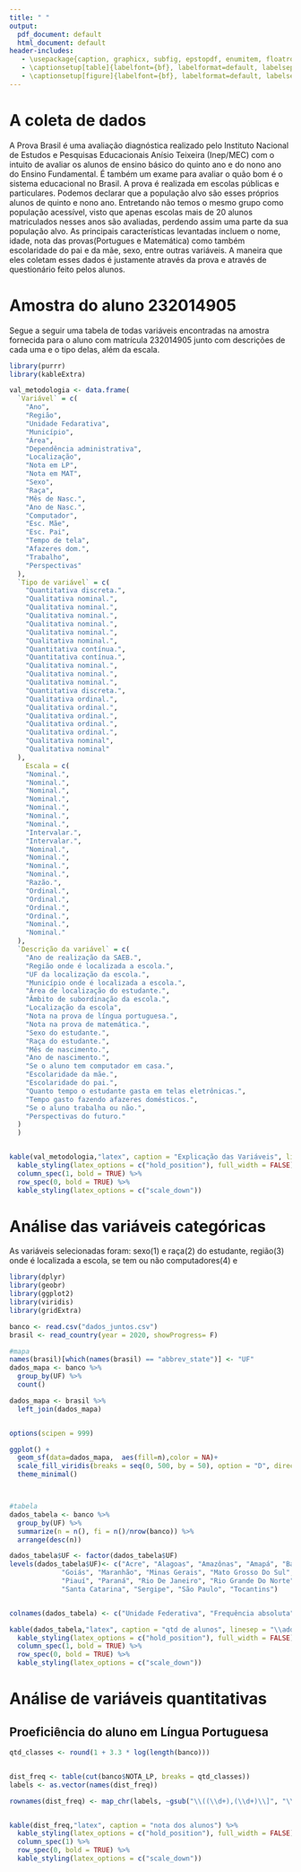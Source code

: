 ```yaml
---
title: " " 
output:
  pdf_document: default
  html_document: default
header-includes:
   - \usepackage{caption, graphicx, subfig, epstopdf, enumitem, floatrow}
   - \captionsetup[table]{labelfont={bf}, labelformat=default, labelsep = colon, name = {Tabela}}
   - \captionsetup[figure]{labelfont={bf}, labelformat=default, labelsep = colon, name = {Gráfico}}
---
```


# A coleta de dados

A Prova Brasil é uma avaliação diagnóstica realizado pelo Instituto Nacional de Estudos e Pesquisas Educacionais Anísio Teixeira (Inep/MEC) com o intuito de avaliar os alunos de ensino básico do quinto ano e do nono ano do Ensino Fundamental. É também um exame para avaliar o quão bom é o sistema educacional no Brasil. A prova é realizada em escolas públicas e particulares. Podemos declarar que a população alvo são esses próprios alunos de quinto e nono ano. Entretando não temos o mesmo grupo como população acessível, visto que apenas escolas mais de 20 alunos matriculados nesses anos são avaliadas, perdendo assim uma parte da sua população alvo. As principais características levantadas incluem o nome, idade, nota das provas(Portugues e Matemática) como também escolaridade do pai e da mãe, sexo, entre outras variáveis. A maneira que eles coletam esses dados é justamente através da prova e através de questionário feito pelos alunos.

# Amostra do aluno 232014905

Segue a seguir uma tabela de todas variáveis encontradas na amostra fornecida para o aluno com matrícula 232014905 junto com descrições de cada uma e o tipo delas, além da escala.

```r
library(purrr)
library(kableExtra)

val_metodologia <- data.frame(
  `Variável` = c(
    "Ano",
    "Região",
    "Unidade Fedarativa",
    "Município",
    "Área",
    "Dependência administrativa",
    "Localização",
    "Nota em LP",
    "Nota em MAT",
    "Sexo",
    "Raça",
    "Mês de Nasc.",
    "Ano de Nasc.",
    "Computador",
    "Esc. Mãe",
    "Esc. Pai",
    "Tempo de tela",
    "Afazeres dom.",
    "Trabalho",
    "Perspectivas"
  ),
  `Tipo de variável` = c(
    "Quantitativa discreta.",
    "Qualitativa nominal.",
    "Qualitativa nominal.",
    "Qualitativa nominal.",
    "Qualitativa nominal.",
    "Qualitativa nominal.",
    "Qualitativa nominal.",
    "Quantitativa contínua.",
    "Quantitativa contínua.",
    "Qualitativa nominal.",
    "Qualitativa nominal.",
    "Qualitativa nominal.",
    "Quantitativa discreta.",
    "Qualitativa ordinal.",
    "Qualitativa ordinal.",
    "Qualitativa ordinal.",
    "Qualitativa ordinal.",
    "Qualitativa ordinal.",
    "Qualitativa nominal",
    "Qualitativa nominal"
  ),
    Escala = c(
    "Nominal.",
    "Nominal.",
    "Nominal.",
    "Nominal.",
    "Nominal.",
    "Nominal.",
    "Nominal.",
    "Intervalar.",
    "Intervalar.",
    "Nominal.",
    "Nominal.",
    "Nominal.",
    "Nominal.",
    "Razão.",
    "Ordinal.",
    "Ordinal.",
    "Ordinal.",
    "Ordinal.",
    "Nominal.",
    "Nominal."
  ),
  `Descrição da variável` = c(
    "Ano de realização da SAEB.",
    "Região onde é localizada a escola.",
    "UF da localização da escola.",
    "Município onde é localizada a escola.",
    "Área de localização do estudante.",
    "Âmbito de subordinação da escola.",
    "Localização da escola",
    "Nota na prova de língua portuguesa.",
    "Nota na prova de matemática.",
    "Sexo do estudante.",
    "Raça do estudante.",
    "Mês de nascimento.",
    "Ano de nascimento.",
    "Se o aluno tem computador em casa.",
    "Escolaridade da mãe.",
    "Escolaridade do pai.",
    "Quanto tempo o estudante gasta em telas eletrônicas.",
    "Tempo gasto fazendo afazeres domésticos.",
    "Se o aluno trabalha ou não.",
    "Perspectivas do futuro."
  )
  )


kable(val_metodologia,"latex", caption = "Explicação das Variáveis", linesep = "\\addlinespace") %>%
  kable_styling(latex_options = c("hold_position"), full_width = FALSE) %>%
  column_spec(1, bold = TRUE) %>%
  row_spec(0, bold = TRUE) %>%
  kable_styling(latex_options = c("scale_down"))


```

# Análise das variáveis categóricas

As variáveis selecionadas foram: sexo(1) e raça(2) do estudante, região(3) onde é localizada a escola, se tem ou não computadores(4) e

```r
library(dplyr)
library(geobr)
library(ggplot2)
library(viridis)
library(gridExtra)

banco <- read.csv("dados_juntos.csv")
brasil <- read_country(year = 2020, showProgress= F)

#mapa
names(brasil)[which(names(brasil) == "abbrev_state")] <- "UF"
dados_mapa <- banco %>%
  group_by(UF) %>%
  count()

dados_mapa <- brasil %>%
  left_join(dados_mapa)


options(scipen = 999)

ggplot() +
  geom_sf(data=dados_mapa,  aes(fill=n),color = NA)+
  scale_fill_viridis(breaks = seq(0, 500, by = 50), option = "D", direction = -1, name = "Número de estudantes") +
  theme_minimal()



#tabela
dados_tabela <- banco %>%
  group_by(UF) %>%
  summarize(n = n(), fi = n()/nrow(banco)) %>%
  arrange(desc(n))

dados_tabela$UF <- factor(dados_tabela$UF)
levels(dados_tabela$UF)<- c("Acre", "Alagoas", "Amazônas", "Amapá", "Bahia", "Ceará", "Distrito Federal", "Espírito Santo",
             "Goiás", "Maranhão", "Minas Gerais", "Mato Grosso Do Sul", "Mato Grosso", "Pará", "Paraíba", "Pernambuco",
             "Piauí", "Paraná", "Rio De Janeiro", "Rio Grande Do Norte", "Rondônia", "Roraima", "Rio Grande Do Sul",
             "Santa Catarina", "Sergipe", "São Paulo", "Tocantins")


colnames(dados_tabela) <- c("Unidade Federativa", "Frequência absoluta", "Frequência relativa")

kable(dados_tabela,"latex", caption = "qtd de alunos", linesep = "\\addlinespace") %>%
  kable_styling(latex_options = c("hold_position"), full_width = FALSE) %>%
  column_spec(1, bold = TRUE) %>%
  row_spec(0, bold = TRUE) %>%
  kable_styling(latex_options = c("scale_down"))

```


# Análise de variáveis quantitativas
 
##  Proeficiência do aluno em Língua Portuguesa
 
```r
qtd_classes <- round(1 + 3.3 * log(length(banco)))


dist_freq <- table(cut(banco$NOTA_LP, breaks = qtd_classes))
labels <- as.vector(names(dist_freq))

rownames(dist_freq) <- map_chr(labels, ~gsub("\\((\\d+),(\\d+)\\]", "\\1 |------ \\2", .x))


kable(dist_freq,"latex", caption = "nota dos alunos") %>%
  kable_styling(latex_options = c("hold_position"), full_width = FALSE) %>%
  column_spec(1) %>%
  row_spec(0, bold = TRUE) %>%
  kable_styling(latex_options = c("scale_down"))
```
 

